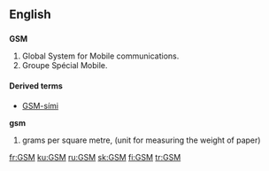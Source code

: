 ==English==
==={{initialism}}===
{{wikipedia|Global System for Mobile Communications}}
'''GSM'''

#Global System for Mobile communications.{{electronics}}
#Groupe Spécial Mobile.{{electronics}}

====Derived terms====
*[[GSM-sími]]

'''gsm'''

#grams per square metre, (unit for measuring the weight of paper)

[[fr:GSM]]
[[ku:GSM]]
[[ru:GSM]]
[[sk:GSM]]
[[fi:GSM]]
[[tr:GSM]]